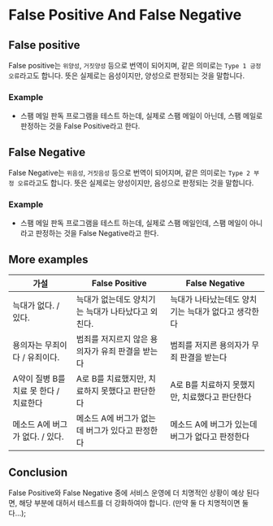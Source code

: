 # False Positive And False Negative

## False positive
False positive는 `위양성`, `거짓양성` 등으로 번역이 되어지며, 같은 의미로는 `Type 1 긍정 오류`라고도 합니다.
뜻은 실제로는 음성이지만, 양성으로 판정되는 것을 말합니다.

### Example
- 스팸 메일 판독 프로그램을 테스트 하는데, 실제로 스팸 메일이 아닌데, 스팸 메일로 판정하는 것을 False Positive라고 한다.

## False Negative
False Negative는 `위음성`, `거짓음성` 등으로 번역이 되어지며, 같은 의미로는 `Type 2 부정 오류`라고도 합니다.
뜻은 실제로는 양성이지만, 음성으로 판정되는 것을 말합니다.

### Example
- 스팸 메일 판독 프로그램을 테스트 하는데, 실제로 스팸 메일인데, 스팸 메일이 아니라고 판정하는 것을 False Negative라고 한다.


## More examples

| 가설 | False Positive | False Negative |
| -------- | -------- | -------- |
| 늑대가 없다. / 있다. | 늑대가 없는데도 양치기는 늑대가 나타났다고 외친다. | 늑대가 나타났는데도 양치기는 늑대가 없다고 생각한다 |
| 용의자는 무죄이다	/ 유죄이다. | 범죄를 저지르지 않은 용의자가 유죄 판결을 받는다	 | 범죄를 저지른 용의자가 무죄 판결을 받는다 |
| A약이 질병 B를 치료 못 한다 / 치료한다  | A로 B를 치료했지만, 치료하지 못했다고 판단한다 | A로 B를 치료하지 못했지만, 치료했다고 판단한다 |
| 메소드 A에 버그가 없다. / 있다. | 메소드 A에 버그가 없는데 버그가 있다고 판정한다	 | 메소드 A에 버그가 있는데 버그가 없다고 판정한다 |

## Conclusion
False Positive와 False Negative 중에 서비스 운영에 더 치명적인 상황이 예상 된다면, 해당 부분에 대허서 테스트를 더 강화하여야 합니다. (만약 둘 다 치명적이면 둘 다...);